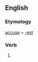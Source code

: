 ==English==

===Etymology===
[[accuse]] + [[-est]]

===Verb===
'''{{PAGENAME}}'''

# {{archaic}} {{second-person singular of|[[accuse]]}}